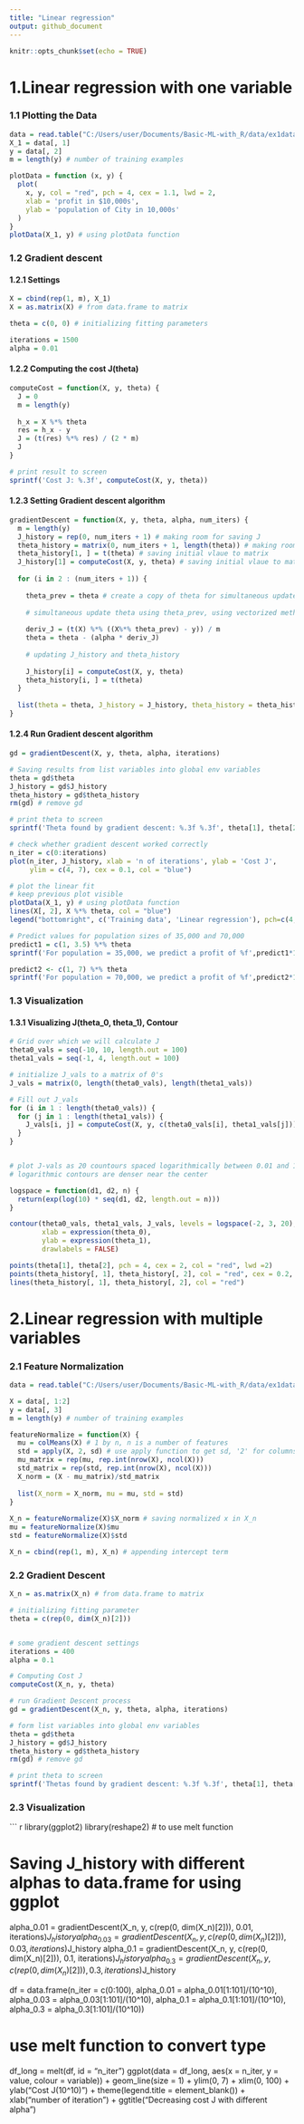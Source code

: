 ```yaml
---
title: "Linear regression"
output: github_document
---
```


```r
knitr::opts_chunk$set(echo = TRUE)
```

# 1.Linear regression with one variable

### 1.1 Plotting the Data
```r
data = read.table("C:/Users/user/Documents/Basic-ML-with_R/data/ex1data1.txt", sep = ',')
X_1 = data[, 1]
y = data[, 2]
m = length(y) # number of training examples

plotData = function (x, y) {
  plot(
    x, y, col = "red", pch = 4, cex = 1.1, lwd = 2,
    xlab = 'profit in $10,000s',
    ylab = 'population of City in 10,000s'
  )
}
plotData(X_1, y) # using plotData function
```

### 1.2 Gradient descent

#### 1.2.1 Settings

```r
X = cbind(rep(1, m), X_1)
X = as.matrix(X) # from data.frame to matrix

theta = c(0, 0) # initializing fitting parameters

iterations = 1500
alpha = 0.01
```

#### 1.2.2 Computing the cost J(theta)
```r
computeCost = function(X, y, theta) {
  J = 0 
  m = length(y)
    
  h_x = X %*% theta
  res = h_x - y
  J = (t(res) %*% res) / (2 * m)
  J
}

# print result to screen
sprintf('Cost J: %.3f', computeCost(X, y, theta))
```

#### 1.2.3 Setting Gradient descent algorithm

```r
gradientDescent = function(X, y, theta, alpha, num_iters) {
  m = length(y)
  J_history = rep(0, num_iters + 1) # making room for saving J
  theta_history = matrix(0, num_iters + 1, length(theta)) # making room for saving theta
  theta_history[1, ] = t(theta) # saving initial vlaue to matrix
  J_history[1] = computeCost(X, y, theta) # saving initial vlaue to matrix
  
  for (i in 2 : (num_iters + 1)) {
    
    theta_prev = theta # create a copy of theta for simultaneous update
    
    # simultaneous update theta using theta_prev, using vectorized method
    
    deriv_J = (t(X) %*% ((X%*% theta_prev) - y)) / m
    theta = theta - (alpha * deriv_J)
    
    # updating J_history and theta_history
    
    J_history[i] = computeCost(X, y, theta)
    theta_history[i, ] = t(theta)
  }
  
  list(theta = theta, J_history = J_history, theta_history = theta_history)
}
```


#### 1.2.4 Run Gradient descent algorithm
```r
gd = gradientDescent(X, y, theta, alpha, iterations)

# Saving results from list variables into global env variables
theta = gd$theta
J_history = gd$J_history
theta_history = gd$theta_history
rm(gd) # remove gd

# print theta to screen
sprintf('Theta found by gradient descent: %.3f %.3f', theta[1], theta[2])
```

```r
# check whether gradient descent worked correctly 
n_iter = c(0:iterations)
plot(n_iter, J_history, xlab = 'n of iterations', ylab = 'Cost J',
     ylim = c(4, 7), cex = 0.1, col = "blue")
```


```r
# plot the linear fit
# keep previous plot visible
plotData(X_1, y) # using plotData function
lines(X[, 2], X %*% theta, col = "blue")
legend("bottomright", c('Training data', 'Linear regression'), pch=c(4,NA),col=c("red","blue"), lty=c(NA,1) )
```


```r
# Predict values for population sizes of 35,000 and 70,000
predict1 = c(1, 3.5) %*% theta
sprintf('For population = 35,000, we predict a profit of %f',predict1*10000)
```


```r
predict2 <- c(1, 7) %*% theta
sprintf('For population = 70,000, we predict a profit of %f',predict2*10000)
```


### 1.3 Visualization

#### 1.3.1 Visualizing J(theta_0, theta_1), Contour

```r
# Grid over which we will calculate J
theta0_vals = seq(-10, 10, length.out = 100)
theta1_vals = seq(-1, 4, length.out = 100)

# initialize J_vals to a matrix of 0's
J_vals = matrix(0, length(theta0_vals), length(theta1_vals))

# Fill out J_vals
for (i in 1 : length(theta0_vals)) {
  for (j in 1 : length(theta1_vals)) {
    J_vals[i, j] = computeCost(X, y, c(theta0_vals[i], theta1_vals[j]))
  }
}


# plot J-vals as 20 countours spaced logarithmically between 0.01 and 100
# logarithmic contours are denser near the center

logspace = function(d1, d2, n) {
  return(exp(log(10) * seq(d1, d2, length.out = n)))
}

contour(theta0_vals, theta1_vals, J_vals, levels = logspace(-2, 3, 20),
        xlab = expression(theta_0),
        ylab = expression(theta_1),
        drawlabels = FALSE)

points(theta[1], theta[2], pch = 4, cex = 2, col = "red", lwd =2)
points(theta_history[, 1], theta_history[, 2], col = "red", cex = 0.2, lwd = 1, pch =19)
lines(theta_history[, 1], theta_history[, 2], col = "red")
```


# 2.Linear regression with multiple variables

### 2.1 Feature Normalization

``` r
data = read.table("C:/Users/user/Documents/Basic-ML-with_R/data/ex1data2.txt", sep = ',') # data loading

X = data[, 1:2]
y = data[, 3]
m = length(y) # number of training examples

featureNormalize = function(X) {
  mu = colMeans(X) # 1 by n, n is a number of features
  std = apply(X, 2, sd) # use apply function to get sd, '2' for columns
  mu_matrix = rep(mu, rep.int(nrow(X), ncol(X)))
  std_matrix = rep(std, rep.int(nrow(X), ncol(X)))
  X_norm = (X - mu_matrix)/std_matrix
  
  list(X_norm = X_norm, mu = mu, std = std)
}
  
X_n = featureNormalize(X)$X_norm # saving normalized x in X_n
mu = featureNormalize(X)$mu
std = featureNormalize(X)$std

X_n = cbind(rep(1, m), X_n) # appending intercept term
```

### 2.2 Gradient Descent

``` r

X_n = as.matrix(X_n) # from data.frame to matrix

# initializing fitting parameter
theta = c(rep(0, dim(X_n)[2]))


# some gradient descent settings
iterations = 400
alpha = 0.1

# Computing Cost J
computeCost(X_n, y, theta)

# run Gradient Descent process
gd = gradientDescent(X_n, y, theta, alpha, iterations)

# form list variables into global env variables
theta = gd$theta
J_history = gd$J_history
theta_history = gd$theta_history
rm(gd) # remove gd

# print theta to screen
sprintf('Thetas found by gradient descent: %.3f %.3f', theta[1], theta[2], theta[3])
```

### 2.3 Visualization

``` r


library(ggplot2)
library(reshape2) # to use melt function

# Saving J_history with different alphas to data.frame for using ggplot
alpha_0.01 = gradientDescent(X_n, y, c(rep(0, dim(X_n)[2])), 0.01, iterations)$J_history
alpha_0.03 = gradientDescent(X_n, y, c(rep(0, dim(X_n)[2])), 0.03, iterations)$J_history
alpha_0.1 = gradientDescent(X_n, y, c(rep(0, dim(X_n)[2])), 0.1, iterations)$J_history
alpha_0.3 = gradientDescent(X_n, y, c(rep(0, dim(X_n)[2])), 0.3, iterations)$J_history


df = data.frame(n_iter = c(0:100),
     alpha_0.01 = alpha_0.01[1:101]/(10^10),
     alpha_0.03 = alpha_0.03[1:101]/(10^10),
     alpha_0.1 = alpha_0.1[1:101]/(10^10),
     alpha_0.3 = alpha_0.3[1:101]/(10^10))

# use melt function to convert type     
df_long = melt(df, id = "n_iter")
ggplot(data = df_long, aes(x = n_iter, y = value, colour = variable)) +
  geom_line(size = 1) + ylim(0, 7) + xlim(0, 100) + ylab("Cost J(10^10)") +
  theme(legend.title = element_blank()) +
  xlab("number of iteration") + ggtitle("Decreasing cost J with different alpha") 


